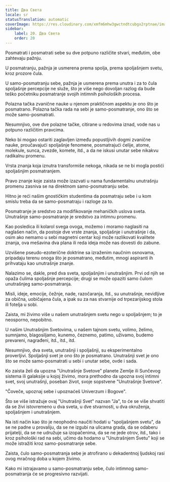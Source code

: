 ```yaml
---
title: Два Света
locale: sr
statusTranslation: automatic
coverImage: https://res.cloudinary.com/xmfm6mhw3gwctndtcubgx2rptnae/image/upload/v1740468922/small_cover_tratado_de_psicologia_revolucionaria_a4c0dca4e0.webp
sidebar:
    label: 20. Два Света
    order: 20
---
```

Posmatrati i posmatrati sebe su dve potpuno različite stvari, međutim, obe zahtevaju pažnju.

U posmatranju, pažnja je usmerena prema spolja, prema spoljašnjem svetu, kroz prozore čula.

U samo-posmatranju sebe, pažnja je usmerena prema unutra i za to čula spoljašnje percepcije ne služe, što je više nego dovoljan razlog da bude teško početniku posmatranje svojih intimnih psiholoških procesa.

Polazna tačka zvanične nauke u njenom praktičnom aspektu je ono što je posmatrano. Polazna tačka rada na sebi je samo-posmatranje, ono što se može samo-posmatrati.

Nesumnjivo, ove dve polazne tačke, citirane u redovima iznad, vode nas u potpuno različitim pravcima.

Neko bi mogao ostariti zaglavljen između popustljivih dogmi zvanične nauke, proučavajući spoljašnje fenomene, posmatrajući ćelije, atome, molekule, sunca, zvezde, komete, itd., a da ne iskusi unutar sebe nikakvu radikalnu promenu.

Vrsta znanja koja iznutra transformiše nekoga, nikada se ne bi mogla postići spoljašnjim posmatranjem.

Pravo znanje koje zaista može izazvati u nama fundamentalnu unutrašnju promenu zasniva se na direktnom samo-posmatranju sebe.

Hitno je reći našim gnostičkim studentima da posmatraju sebe i u kom smislu treba da se samo-posmatraju i razloge za to.

Posmatranje je sredstvo za modifikovanje mehaničkih uslova sveta. Unutrašnje samo-posmatranje je sredstvo za intimnu promenu.

Kao posledica ili kolarol svega ovoga, možemo i moramo naglasiti na naglašen način, da postoje dve vrste znanja, spoljašnje i unutrašnje i da, osim ako nemamo u sebi magnetni centar koji može razlikovati kvalitete znanja, ova mešavina dva plana ili reda ideja može nas dovesti do zabune.

Uzvišene pseudo-ezoterične doktrine sa izraženim naučnim osnovama, pripadaju terenu onoga što je posmatrano, međutim, mnogi aspiranti ih prihvataju kao unutrašnje znanje.

Nalazimo se, dakle, pred dva sveta, spoljašnjim i unutrašnjim. Prvi od njih se opaža čulima spoljašnje percepcije; drugi se može opaziti samo čulom unutrašnjeg samo-posmatranja.

Misli, ideje, emocije, čežnje, nade, razočaranja, itd., su unutrašnje, nevidljive za obična, uobičajena čula, a ipak su za nas stvarnije od trpezarijskog stola ili fotelja u sobi.

Zaista, mi živimo više u našem unutrašnjem svetu nego u spoljašnjem; to je neosporno, nepobitno.

U našim Unutrašnjim Svetovima, u našem tajnom svetu, volimo, želimo, sumnjamo, blagosiljamo, kunemo, čeznemo, patimo, uživamo, budemo prevareni, nagrađeni, itd., itd., itd.

Nesumnjivo, dva sveta, unutrašnji i spoljašnji, su eksperimentalno proverljivi. Spoljašnji svet je ono što je posmatrano. Unutrašnji svet je ono što se može samo-posmatrati u sebi i unutar sebe, ovde i sada.

Ko zaista želi da upozna "Unutrašnje Svetove" planete Zemlje ili Sunčevog sistema ili galaksije u kojoj živimo, mora prethodno da upozna svoj intimni svet, svoj unutrašnji, poseban život, svoje sopstvene "Unutrašnje Svetove".

"Čoveče, upoznaj sebe i upoznaćeš Univerzum i Bogove".

Što se više istražuje ovaj "Unutrašnji Svet" nazvan "Ja", to će se više shvatiti da se živi istovremeno u dva sveta, u dve stvarnosti, u dva okruženja, spoljašnjem i unutrašnjem.

Na isti način kao što je neophodno naučiti hodati u "spoljašnjem svetu", da se ne padne u provaliju, da se ne izgubi na ulicama grada, da se odaberu prijatelji, da se ne udružuje sa izopačenima, da se ne jede otrov, itd., tako i kroz psihološki rad na sebi, učimo da hodamo u "Unutrašnjem Svetu" koji se može istražiti kroz samo-posmatranje sebe.

Zaista, čulo samo-posmatranja sebe je atrofirano u dekadentnoj ljudskoj rasi ovog mračnog doba u kojem živimo.

Kako mi istrajavamo u samo-posmatranju sebe, čulo intimnog samo-posmatranja će se progresivno razvijati.

